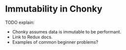 
<Meta title="0 Chonky Overview|Immutability" />

<ChonkyHeader />

# Immutability in Chonky

TODO explain:

-   Chonky assumes data is immutable to be performant.
-   Link to Redux docs.
-   Examples of common beginner problems?
